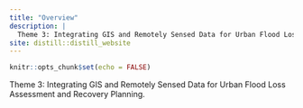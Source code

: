```yaml
---
title: "Overview"
description: |
  Theme 3: Integrating GIS and Remotely Sensed Data for Urban Flood Loss Assessment and Recovery Planning.
site: distill::distill_website
---
```


```r
knitr::opts_chunk$set(echo = FALSE)

```

Theme 3: Integrating GIS and Remotely Sensed Data for Urban Flood Loss Assessment and Recovery Planning.

